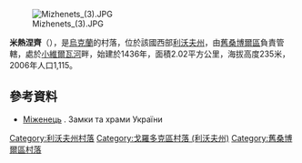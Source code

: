 [[Image:Mizhenets_(3).JPG|right]]

{{coord|49|40|34|N|22|55|21|E|scale:100000|display=title}}

'''米熱涅齊'''（{{lang-uk|Міженець}}），是[[烏克蘭|烏克蘭]]的村落，位於該國西部[[利沃夫州|利沃夫州]]，由[[舊桑博爾區|舊桑博爾區]]負責管轄，處於[[小維爾瓦河|小維爾瓦河]]畔，始建於1436年，面積2.02平方公里，海拔高度235米，2006年人口1,115。

==參考資料==
* [http://www.castles.com.ua/mizhenets.html Міженець] {{Wayback|url=http://www.castles.com.ua/mizhenets.html |date=20200810144914 }}. Замки та храми України

{{DEFAULTSORT:Міженець}}
[[Category:利沃夫州村落|Category:利沃夫州村落]]
[[Category:戈羅多克區村落_(利沃夫州)|Category:戈羅多克區村落 (利沃夫州)]]
[[Category:舊桑博爾區村落|Category:舊桑博爾區村落]]


{{Lviv-geo-stub}}